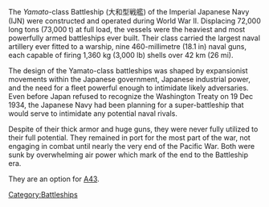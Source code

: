The ''Yamato''-class Battleship (大和型戦艦) of the Imperial Japanese Navy (IJN) were constructed and operated during World War II. Displacing 72,000 long tons (73,000 t) at full load, the vessels were the heaviest and most powerfully armed battleships ever built. Their class carried the largest naval artillery ever fitted to a warship, nine 460-millimetre (18.1 in) naval guns, each capable of firing 1,360 kg (3,000 lb) shells over 42 km (26 mi).

The design of the Yamato-class battleships was shaped by expansionist movements within the Japanese government, Japanese industrial power, and the need for a fleet powerful enough to intimidate likely adversaries. Even before Japan refused to recognize the Washington Treaty on 19 Dec 1934, the Japanese Navy had been planning for a super-battleship that would serve to intimidate any potential naval rivals.

Despite of their thick armor and huge guns, they were never fully utilized to their full potential. They remained in port for the most part of the war, not engaging in combat until nearly the very end of the Pacific War. Both were sunk by overwhelming air power which mark of the end to the Battleship era.

They are an option for [[Quests#A43|A43]].
[[Category:Battleships]]